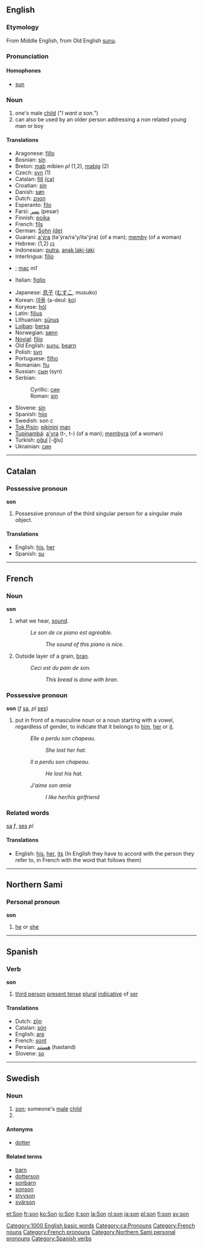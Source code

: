 ==English==

{{rank|read|together|already|302|son|death|works|perhaps}}

===Etymology===
From Middle English, from Old English [[sunu]].

===Pronunciation===
====Homophones====
*[[sun]]

=== Noun===
{{en-noun-reg}}

#one's male [[child]] ("''I want a son.''")
#can also be used by an older person addressing a non related young man or boy

====Translations====
{{top}}
*Aragonese: [[fillo]] {{m}}
*Bosnian: [[sin]] {{m}}
*Breton: [[mab]] {{m}} mibien ''pl'' (1,2), [[mabig]] {{m}} (2)
*Czech: [[syn]] {{m}} (1)
*Catalan: [[fill]] {{m}} [[:ca:fill|(ca)]]
*Croatian: [[sin]] {{m}}
*Danish: [[søn]]
*Dutch: [[zoon]] {{m}}
*Esperanto: [[filo]]
*Farsi: [[پسر]] (pesar)
*Finnish: [[poika]]
*French: [[fils]] {{m}}
*German: [[Sohn]] {{m}} [[:de:Sohn|(de)]]
*Guaraní: [[a'ýra]] (ta'ýra/ra'y/ita'ýra) (of a man); [[memby]] (of a woman)
*Hebrew: [[בן|בֵּן]] {{m}} (1,2)
*Indonesian: [[putra]], [[anak laki-laki]]
*Interlingua: [[filio]]
*{{ga}}; [[mac]] ''m1''
*Italian: [[figlio]] {{m}}
{{mid}}
*Japanese: [[息子]] ([[むすこ]], musuko)
*Korean: [[아들]] (a-deul: [[:ko:아들|ko]])
*Koryese: [[hól]]
*Latin: [[filius]] {{m}}
*Lithuanian: [[sūnus]] {{m}}
*[[Lojban]]: [[bersa]]
*Norwegian: [[sønn]] {{m}}
*[[Novial]]: [[filio]]
*Old English: [[sunu]], [[bearn]]
*Polish: [[syn]] {{m}}
*Portuguese: [[filho]] {{m}}
*Romanian: [[fiu]] {{m}}
*Russian: [[сын]] {{m}} (syn)
*Serbian:
*:Cyrillic: [[син#Serbian|син]] {{m}}
*:Roman: [[sin#Serbian|sin]] {{m}}
*Slovene: [[sin]] {{m}}
*Spanish: [[hijo]] {{m}}
*Swedish: son ''c''
*[[Tok Pisin]]: [[pikinini]] [[man]]
*[[Tupinambá]]: [[a'yra]] (t-, t-) (of a man); [[membyra]] (of a woman)
*Turkish: [[oğul]] [-ğlu]
*Ukrainian: [[син]] {{m}}
{{bottom}}

----

==Catalan==

===Possessive pronoun===
'''son'''

#Possessive pronoun of the third singular person for a singular male object.

====Translations====
*English: [[his]], [[her]]
*Spanish: [[su]]

----

==French==

=== Noun ===
'''son''' {{m}}

#what we hear, [[sound]].
#:''Le son de ce piano est agréable.''
#::''The sound of this piano is nice.''
#Outside layer of a grain, [[bran]].
#:''Ceci est du pain de son.''
#::''This bread is done with bran.''

=== Possessive pronoun ===
'''son''' {{m}} (''f'' [[sa]], ''pl'' [[ses]])

# put in front of a masculine noun or a noun starting with a vowel, regardless of gender, to indicate that it belongs to [[him]], [[her]] or [[it]].
#:''Elle a perdu son chapeau.''
#::''She lost her hat.''
#:''Il a perdu son chapeau.''
#::''He lost his hat.''
#: ''J'aime son amie''
#::''I like her/his girlfriend''

===Related words===
[[sa]] ''f'', 
[[ses]] ''pl''

====Translations====
*English: [[his]], [[her]], [[its]] (In English they have to accord with the person they refer to, in French with the word that follows them)

----

==Northern Sami==

===Personal pronoun===
'''son'''

#[[he]] or [[she]]

----

==Spanish==

===Verb===
'''son'''

#[[third person]] [[present tense]] [[plural]] [[indicative]] of [[ser]]

====Translations====
*Dutch: [[zijn]]
*Catalan: [[són]]
*English: [[are]]
*French: [[sont]]
*Persian: [[هستند]] (hastand)
*Slovene: [[so]]

----

==Swedish==

===Noun===
{{sv-noun-irreg-c|3=söner}}
# [[#English|son]]; someone's [[male]] [[child]]
# {{sv-noun-form-def|so}}

====Antonyms====
* [[dotter]]

====Related terms====
* [[barn]]
* [[dotterson]]
* [[sonbarn]]
* [[sonson]]
* [[styvson]]
* [[svärson]]

[[Category:1000 English basic words]]
[[Category:ca:Pronouns]]
[[Category:French nouns]]
[[Category:French pronouns]]
[[Category:Northern Sami personal pronouns]]
[[Category:Spanish verbs]]

[[et:Son]]
[[fr:son]]
[[ko:Son]]
[[io:Son]]
[[it:son]]
[[la:Son]]
[[nl:son]]
[[ja:son]]
[[pl:son]]
[[fi:son]]
[[sv:son]]